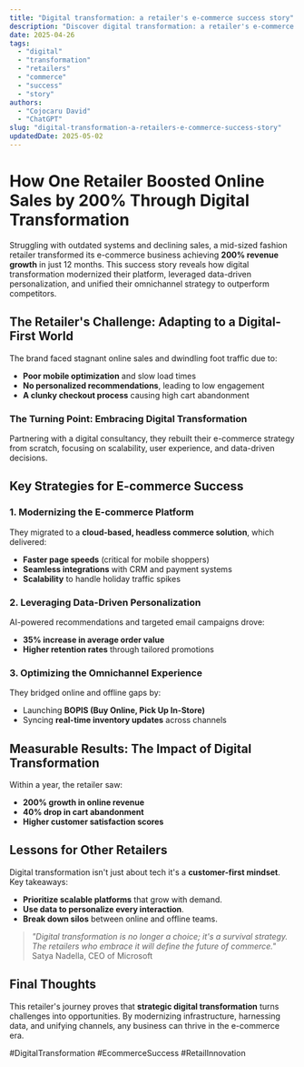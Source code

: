 ```yaml
---
title: "Digital transformation: a retailer's e-commerce success story"
description: "Discover digital transformation: a retailer's e-commerce success story with this in-depth guide, providing actionable insights and practical tips to boost your knowledge and results."
date: 2025-04-26
tags:
  - "digital"
  - "transformation"
  - "retailers"
  - "commerce"
  - "success"
  - "story"
authors:
  - "Cojocaru David"
  - "ChatGPT"
slug: "digital-transformation-a-retailers-e-commerce-success-story"
updatedDate: 2025-05-02
---
```


# How One Retailer Boosted Online Sales by 200% Through Digital Transformation  

Struggling with outdated systems and declining sales, a mid-sized fashion retailer transformed its e-commerce business achieving **200% revenue growth** in just 12 months. This success story reveals how digital transformation modernized their platform, leveraged data-driven personalization, and unified their omnichannel strategy to outperform competitors.  

## The Retailer's Challenge: Adapting to a Digital-First World  

The brand faced stagnant online sales and dwindling foot traffic due to:  

- **Poor mobile optimization** and slow load times  
- **No personalized recommendations**, leading to low engagement  
- **A clunky checkout process** causing high cart abandonment  

### The Turning Point: Embracing Digital Transformation  

Partnering with a digital consultancy, they rebuilt their e-commerce strategy from scratch, focusing on scalability, user experience, and data-driven decisions.  

## Key Strategies for E-commerce Success  

### 1. Modernizing the E-commerce Platform  

They migrated to a **cloud-based, headless commerce solution**, which delivered:  

- **Faster page speeds** (critical for mobile shoppers)  
- **Seamless integrations** with CRM and payment systems  
- **Scalability** to handle holiday traffic spikes  

### 2. Leveraging Data-Driven Personalization  

AI-powered recommendations and targeted email campaigns drove:  

- **35% increase in average order value**  
- **Higher retention rates** through tailored promotions  

### 3. Optimizing the Omnichannel Experience  

They bridged online and offline gaps by:  

- Launching **BOPIS (Buy Online, Pick Up In-Store)**  
- Syncing **real-time inventory updates** across channels  

## Measurable Results: The Impact of Digital Transformation  

Within a year, the retailer saw:  

- **200% growth in online revenue**  
- **40% drop in cart abandonment**  
- **Higher customer satisfaction scores**  

## Lessons for Other Retailers  

Digital transformation isn't just about tech it's a **customer-first mindset**. Key takeaways:  

- **Prioritize scalable platforms** that grow with demand.  
- **Use data to personalize every interaction**.  
- **Break down silos** between online and offline teams.  

> *"Digital transformation is no longer a choice; it's a survival strategy. The retailers who embrace it will define the future of commerce."*   Satya Nadella, CEO of Microsoft  

## Final Thoughts  

This retailer's journey proves that **strategic digital transformation** turns challenges into opportunities. By modernizing infrastructure, harnessing data, and unifying channels, any business can thrive in the e-commerce era.  

#DigitalTransformation #EcommerceSuccess #RetailInnovation